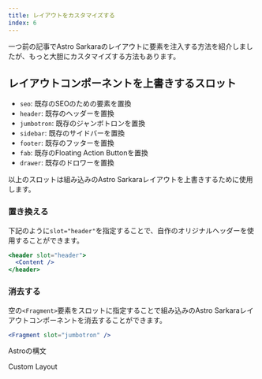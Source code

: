 ```yaml
---
title: レイアウトをカスタマイズする
index: 6
---
```


一つ前の記事でAstro Sarkaraのレイアウトに要素を注入する方法を紹介しましたが、もっと大胆にカスタマイズする方法もあります。

## レイアウトコンポーネントを上書きするスロット

- `seo`: 既存のSEOのための要素を置換
- `header`: 既存のヘッダーを置換
- `jumbotron`: 既存のジャンボトロンを置換
- `sidebar`: 既存のサイドバーを置換
- `footer`: 既存のフッターを置換
- `fab`: 既存のFloating Action Buttonを置換
- `drawer`: 既存のドロワーを置換

以上のスロットは組み込みのAstro Sarkaraレイアウトを上書きするために使用します。

### 置き換える

下記のように`slot="header"`を指定することで、自作のオリジナルヘッダーを使用することができます。

```jsx
<header slot="header">
  <Content />
</header>
```

### 消去する

空の`<Fragment>`要素をスロットに指定することで組み込みのAstro Sarkaraレイアウトコンポーネントを消去することができます。

```jsx
<Fragment slot="jumbotron" />
```

<PanelLink href="https://docs.astro.build/ja/core-concepts/astro-syntax/#%E3%83%95%E3%83%A9%E3%82%B0%E3%83%A1%E3%83%B3%E3%83%88">Astroの構文</PanelLink>

<PanelLink href="/layouts/custom">Custom Layout</PanelLink>
